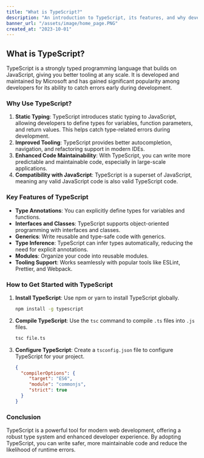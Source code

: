 ```yaml
---
title: "What is TypeScript?"
description: "An introduction to TypeScript, its features, and why developers should consider using it."
banner_url: "/assets/image/home_page.PNG"
created_at: "2023-10-01"
---
```


## What is TypeScript?

TypeScript is a strongly typed programming language that builds on JavaScript, giving you better tooling at any scale. It is developed and maintained by Microsoft and has gained significant popularity among developers for its ability to catch errors early during development.

### Why Use TypeScript?

1. **Static Typing**: TypeScript introduces static typing to JavaScript, allowing developers to define types for variables, function parameters, and return values. This helps catch type-related errors during development.
2. **Improved Tooling**: TypeScript provides better autocompletion, navigation, and refactoring support in modern IDEs.
3. **Enhanced Code Maintainability**: With TypeScript, you can write more predictable and maintainable code, especially in large-scale applications.
4. **Compatibility with JavaScript**: TypeScript is a superset of JavaScript, meaning any valid JavaScript code is also valid TypeScript code.

### Key Features of TypeScript

- **Type Annotations**: You can explicitly define types for variables and functions.
- **Interfaces and Classes**: TypeScript supports object-oriented programming with interfaces and classes.
- **Generics**: Write reusable and type-safe code with generics.
- **Type Inference**: TypeScript can infer types automatically, reducing the need for explicit annotations.
- **Modules**: Organize your code into reusable modules.
- **Tooling Support**: Works seamlessly with popular tools like ESLint, Prettier, and Webpack.

### How to Get Started with TypeScript

1. **Install TypeScript**: Use npm or yarn to install TypeScript globally.
    ```bash
    npm install -g typescript
    ```
2. **Compile TypeScript**: Use the `tsc` command to compile `.ts` files into `.js` files.
    ```bash
    tsc file.ts
    ```
3. **Configure TypeScript**: Create a `tsconfig.json` file to configure TypeScript for your project.
    ```json
    {
      "compilerOptions": {
         "target": "ES6",
         "module": "commonjs",
         "strict": true
      }
    }
    ```

### Conclusion

TypeScript is a powerful tool for modern web development, offering a robust type system and enhanced developer experience. By adopting TypeScript, you can write safer, more maintainable code and reduce the likelihood of runtime errors.